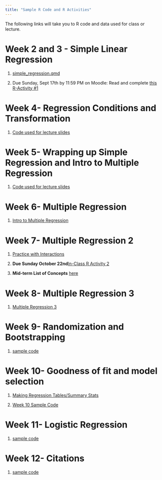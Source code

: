 ```yaml
---
title: "Sample R Code and R Activities"
---
```


The following links will take you to R code and data used for class or lecture.

# Week 2 and 3 - Simple Linear Regression

1.  [simple_regression.qmd](https://drive.google.com/file/d/1L1tNpKcMumnlCdxaUBUoFXYeBlrvw9u5/view?usp=sharing)

2.  Due Sunday, Sept 17th by 11:59 PM on Moodle: Read and complete [this R-Activity #1](inclass_r/activity_r.html)


# Week 4- Regression Conditions and Transformation

1. [Code used for lecture slides](https://drive.google.com/file/d/1OmCwmijAQ3dOvw2WSkGXmPZPnKzMBC41/view?usp=sharing)


# Week 5- Wrapping up Simple Regression and Intro to Multiple Regression

1. [Code used for lecture slides](https://drive.google.com/file/d/1XY5ELk_NqsEEKFHBUqr8KgcizcZ7mtl2/view?usp=sharing)

# Week 6- Multiple Regression
1. [Intro to Multiple Regression](https://drive.google.com/file/d/1YwTTmpd57JAfKSgLSOTDjOAPKPc_Blez/view?usp=sharing)

# Week 7- Multiple Regression 2

1. [Practice with Interactions](https://drive.google.com/file/d/1hTSz4Yj9fk7wOeD9yG7WRqbh3hjHZjJW/view?usp=sharing)

2. **Due Sunday October 22nd**[In-Class R Activity 2](inclass_r/in_class_r_2.html) 

3. **Mid-term List of Concepts** [here](lectures/Midterm_list_of_concepts.docx)


# Week 8- Multiple Regression 3
1. [Multiple Regression 3](https://drive.google.com/file/d/1lnrrq_evhbdccWDl3Tao7UulNqRTc1ZR/view?usp=sharing)

# Week 9- Randomization and Bootstrapping

1. [sample code](https://drive.google.com/file/d/1n2kaG21glbHVlGNG7F6oRJ0cfHR4wUVA/view?usp=sharing)


# Week 10- Goodness of fit and model selection

1. [Making Regression Tables/Summary Stats](https://drive.google.com/file/d/103v77qS8gIFSnCDYen7-IppLwImMnzu9/view?usp=sharing)


2. [Week 10 Sample Code](https://drive.google.com/file/d/1rW-EDuhCr9siKkQqITxMTpmXz9DMzIhg/view?usp=sharing)

# Week 11- Logistic Regression

1. [sample code](https://drive.google.com/file/d/1vATT0F2Tkk9QGYHH7igQt2hpdbUNRef6/view?usp=sharing)


# Week 12- Citations

1. [sample code](https://drive.google.com/drive/folders/1y6SV-_5AqKqf2OaP2SoQ-Te6xmfZv2yS?usp=sharing) 

 


